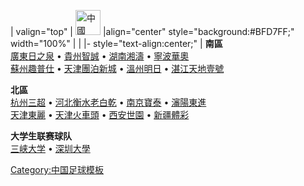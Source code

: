 <noinclude>{{fb start}}</noinclude>
{{fb inner start}}
| valign="top" | [[File:Flag of the People's Republic of China.svg|40px|中國]] 
|align="center" style="background:#BFD7FF;" width="100%" | {{Tnavbar-header|'''[[2008年中國足球乙級聯賽|2008年]][[中國足球乙級聯賽]]'''|2008中乙}}
|<!--不是使用在条目中的非自由版权图像，根据[[Wikipedia:合理使用]]，不能在非条目名字空间展示：
ive Mesh.png
-->
{{fb inner end}}
{{fb inner start}} 
|- style="text-align:center;"
|
'''南區'''<br>
[[廣東日之泉足球俱樂部|廣東日之泉]]&nbsp;•
[[貴州智誠足球俱樂部|貴州智誠]]&nbsp;•
[[湖南湘濤足球俱樂部|湖南湘濤]]&nbsp;•
[[寧波華奧足球俱樂部|寧波華奧]]<br>
[[蘇州趣普仕足球俱樂部|蘇州趣普仕]]&nbsp;•
[[天津團泊新城足球俱樂部|天津團泊新城]]&nbsp;•
[[溫州明日足球俱樂部|溫州明日]]&nbsp;•
[[湛江天地壹號足球俱樂部|湛江天地壹號]]

'''北區'''<br>
[[杭州三超足球俱樂部|杭州三超]]&nbsp;•
[[石家庄天工足球俱乐部|河北衡水老白乾]]&nbsp;•
[[南京寶泰足球俱樂部|南京寶泰]]&nbsp;•
[[瀋陽東進足球俱樂部|瀋陽東進]]<br>
[[天津東麗足球俱樂部|天津東麗]]&nbsp;•
[[火車頭足球俱樂部|天津火車頭]]&nbsp;•
[[陕西四达足球俱乐部|西安世園]]&nbsp;•
[[新疆體彩足球俱樂部|新疆體彩]]

'''大学生联赛球队'''<br>
[[三峡大学足球俱樂部|三峡大学]]&nbsp;•
[[深圳大学足球队|深圳大學]]
{{fb inner end}}<noinclude>
{{fb end}}
{{using fb}}
</noinclude>
<noinclude>[[Category:中国足球模板]]</noinclude>